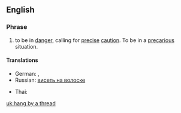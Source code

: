 ==English==

===Phrase===
{{en-verb|inf=to [[hang]] by a [[thread]]|hangs by a thread|hanging by a thread|hanged by a thread|hung by a thread}}

# {{idiom}} to be in [[danger]], calling for [[precise]] [[caution]]. To be in a [[precarious]] situation.

====Translations====
{{trans-top}}
* German: {{t+|de|am seidenen Faden hängen}}, {{t+|de|an einem seidenen Faden hängen}}
* Russian: [[висеть на волоске]]
{{trans-mid}}
* Thai: {{t-|th|แขวนบนเส้นด้าย|xs=Thai}}
{{trans-bottom}}

[[uk:hang by a thread]]